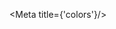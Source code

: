 
<Meta title={'colors'}/>


<ColorPalette>
    <ColorItem
        title={'Test color'}
        subtitle={'Used for test purposes'}
        colors={{ red: '#f75' }}
    />
</ColorPalette>
